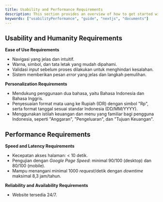 ```yaml
---
title: Usability and Performance Requirements
description: This section provides an overview of how to get started with the Documents, Next.js Document Starter Kit.
keywords: ["usabilityPerformance", "guide", "nextjs", "documents"]
---
```


## Usability and Humanity Requirements

**Ease of Use Requirements**
- Navigasi yang jelas dan intuitif.
- Warna, simbol, dan tata letak yang mudah dipahami.
- Validasi *input* sebelum proses dilakukan untuk menghindari kesalahan.
- Sistem memberikan pesan *error* yang jelas dan langkah pemulihan.

**Personalization Requirements**
- Mendukung penggunaan dua bahasa, yaitu Bahasa Indonesia dan Bahasa Inggris.
- Penyesuaian format mata uang ke Rupiah (IDR) dengan simbol "Rp", serta format tanggal sesuai standar Indonesia (DD/MM/YYYY).
- Menggunakan istilah keuangan dan menu yang familiar bagi pengguna Indonesia, seperti "Anggaran", "Pengeluaran", dan "Tujuan Keuangan".

## Performance Requirements

**Speed and Latency Requirements**
- Kecepatan akses halaman: < 10 detik.
- Pengujian dengan *Google Page Speed*: minimal 90/100 (desktop) dan 80/100 (mobile).
- Mampu menangani minimal 1000 *request*/detik dengan *downtime* maksimal 8,3 jam/tahun.

**Reliability and Availability Requirements**
- Website tersedia 24/7.
